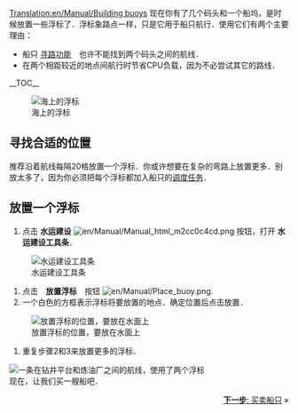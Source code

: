 [[Translation:en/Manual/Building buoys]]
{{zh/Manual/教程}}
现在你有了几个码头和一个船坞，是时候放置一些浮标了．浮标象路点一样，只是它用于船只航行．使用它们有两个主要理由：
*船只 [[en/Archive/Manual/Settings/Pathfinder|寻路功能]]　也许不能找到两个码头之间的航线．
*在两个相距较近的地点间航行时节省CPU负载，因为不必尝试其它的路线．

__TOC__

[[File:en/Manual/Buoy.png|left|frame|海上的浮标]]
==寻找合适的位置==
推荐沿着航线每隔20格放置一个浮标．你或许想要在复杂的弯路上放置更多．别放太多了，因为你必须把每个浮标都加入船只的[[zh/Manual/教程/调度任务|调度任务]]．

<div style="clear:left"></div>

==放置一个浮标==
#点击 '''水运建设''' [[File:en/Manual/Manual html m2cc0c4cd.png]] 按钮，打开 '''水运建设工具条'''． <br/>
[[File:en/Manual/Dock toolbar.png|frame|none|水运建设工具条]]
#点击　'''放置浮标'''　按钮 [[File:en/Manual/Place buoy.png]].
#一个白色的方框表示浮标将要放置的地点．确定位置后点击放置．
[[File:en/Manual/Placing-buoy-1.png|frame|none|放置浮标的位置，要放在水面上]]
#重复步骤2和3来放置更多的浮标．<br/>
[[File:en/Manual/Placing-buoy-2.png|frame|none|一条在钻井平台和炼油厂之间的航线，使用了两个浮标]]<br/>
现在，让我们买一艘船吧．

<span style="float: right">[[zh/Manual/教程/买卖船只|'''下一步''': 买卖船只]] &raquo;</span>